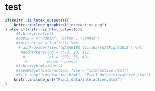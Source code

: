 # test

```r
if(knitr::is_latex_output()){
    knitr::include_graphics("interactive.png")   
} else if(knitr::is_html_output()){
     #library(leaflet)
     #popup = c("Robin", "Jakub", "Jannes")
     #interactive = leaflet() %>%
      # addProviderTiles("NASAGIBS.ViirsEarthAtNight2012") %>%
       #addMarkers(lng = c(-3, 23, 11),
        #          lat = c(52, 53, 49), 
         #         popup = popup)  
     #library(htmlwidgets)
     #saveWidget(interactive, file = "interactive.html")
     #file.copy("interactive.html", "Prac1_data/interactive.html")
    knitr::include_url("Prac1_data/interactive.html")
}
```